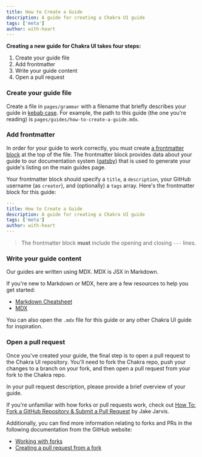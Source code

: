 ```yaml
---
title: How to Create a Guide
description: A guide for creating a Chakra UI guide
tags: ['meta']
author: with-heart
---
```


**Creating a new guide for Chakra UI takes four steps:**

1. Create your guide file
2. Add frontmatter
3. Write your guide content
4. Open a pull request

### Create your guide file

Create a file in `pages/grammar` with a filename that briefly describes your
guide in [kebab case][kebab-case]. For example, the path to this guide (the one
you're reading) is `pages/guides/how-to-create-a-guide.mdx`.

### Add frontmatter

In order for your guide to work correctly, you must create [a frontmatter
block][frontmatter] at the top of the file. The frontmatter block provides data
about your guide to our documentation system ([gatsby]) that is used to generate
your guide's listing on the main guides page.

Your frontmatter block should specify a `title`, a `description`, your GitHub
username (as `creator`), and (optionally) a `tags` array. Here's the frontmatter
block for this guide:

```yaml
---
title: How to Create a Guide
description: A guide for creating a Chakra UI guide
tags: ['meta']
author: with-heart
---

```

> The frontmatter block **must** include the opening and closing `---` lines.

### Write your guide content

Our guides are written using MDX. MDX is JSX in Markdown.

If you're new to Markdown or MDX, here are a few resources to help you get
started:

- [Markdown Cheatsheet][markdown-cheatsheet]
- [MDX][mdx]

You can also open the `.mdx` file for this guide or any other Chakra UI guide
for inspiration.

### Open a pull request

Once you've created your guide, the final step is to open a pull request to the
Chakra UI repository. You'll need to fork the Chakra repo, push your changes to
a branch on your fork, and then open a pull request from your fork to the Chakra
repo.

In your pull request description, please provide a brief overview of your guide.

If you're unfamiliar with how forks or pull requests work, check out [How To:
Fork a GitHub Repository & Submit a Pull Request][how-to-fork-and-pr] by Jake
Jarvis.

Additionally, you can find more information relating to forks and PRs in the
following documentation from the GitHub website:

- [Working with forks][working-with-forks]
- [Creating a pull request from a fork][creating-a-pull-request]

[kebab-case]: https://wiktionary.org/wiki/kebab_case
[frontmatter]: https://www.gatsbyjs.org/docs/adding-markdown-pages/#frontmatter-for-metadata-in-markdown-files
[gatsby]: https://www.gatsbyjs.org/
[markdown-cheatsheet]: https://grammarkup.vercel.app/guides/mdx-cheatsheet
[mdx]: https://mdxjs.com/getting-started
[how-to-fork-and-pr]: https://jarv.is/notes/how-to-pull-request-fork-github/
[working-with-forks]: https://help.github.com/en/github/collaborating-with-issues-and-pull-requests/working-with-forks
[creating-a-pull-request]: https://help.github.com/en/github/collaborating-with-issues-and-pull-requests/working-with-forks

